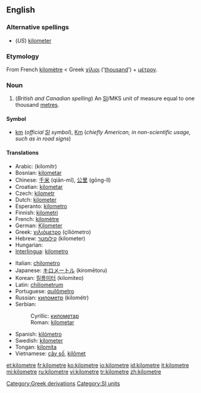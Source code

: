 <!--If you edit this page, please also edit "kilometer" to keep these two pages in synch.-->
==English==

===Alternative spellings===
* (''US'') [[kilometer]]

===Etymology===
From French [[kilomètre]] < Greek [[χίλιοι]] ('[[thousand]]') + [[μέτρον]].

===Noun===
{{en-noun}}

# (''British and Canadian spelling'') An [[SI#Abbreviation|SI]]/MKS unit of measure equal to one thousand [[metre]]s.

====Symbol====
* [[km]] (''official [[SI]] symbol''), [[Km]] (''chiefly American, in non-scientific usage, such as in road signs'')

====Translations====
{{trans-top|unit of measure}}
* Arabic: {{Arab|[[كيلومتر]]}} (kilomítr) {{m}}
* Bosnian: [[kilometar#Bosnian|kilometar]] {{m}}
* Chinese: [[千米]] (qiān-mǐ), [[公里]] (gōng-lǐ)
* Croatian: [[kilometar#Croatian|kilometar]] {{m}}
* Czech: [[kilometr]] {{m}}
* Dutch: [[kilometer#Dutch|kilometer]]
* Esperanto: [[kilometro]]
* Finnish: [[kilometri]]
* French: [[kilomètre]] {{m}}
* German: [[Kilometer]] {{m}}
* Greek: [[χιλιόμετρο]] (çiliómetro) {{n}}
* Hebrew: [[קילומטר]] (kilometer) {{m}}
* Hungarian: {{t|hu|kilométer}}
* [[Interlingua]]: [[kilometro]]
{{trans-mid}}
* Italian: [[chilometro]] {{m}}
* Japanese: [[キロメートル]] (kiromētoru)
* Korean: [[킬롬미터]] (kilomiteo)
* Latin: [[chiliometrum]] {{n}}
* Portuguese: [[quilômetro]] {{m}}
* Russian: [[километр]] (kilométr) {{m}}
* Serbian:
*: Cyrillic: [[километар#Serbian|километар]] {{m}}
*: Roman: [[kilometar#Serbian|kilometar]] {{m}}
* Spanish: [[kilómetro]] {{m}}
* Swedish: [[kilometer#Swedish|kilometer]] {{c}}
* Tongan: [[kilomita]]
* Vietnamese: [[cây số]], [[kilômet]]
{{trans-bottom}}

<!--If you edit this page, please also edit "kilometer" to keep these two pages in synch.-->

[[Category:Greek derivations]]
[[Category:SI units]]

[[et:kilometre]]
[[fr:kilometre]]
[[ko:kilometre]]
[[io:kilometre]]
[[id:kilometre]]
[[it:kilometre]]
[[mi:kilometre]]
[[ru:kilometre]]
[[vi:kilometre]]
[[tr:kilometre]]
[[zh:kilometre]]